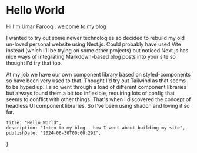 # Hello World

Hi I'm Umar Farooqi, welcome to my blog

I wanted to try out some newer technologies so decided to rebuild my old un-loved personal website using Next.js.
Could probably have used Vite instead (which I'll be trying on some other projects) but noticed Next.js has nice ways of
integrating Markdown-based blog posts into your site so thought I'd try that too.

At my job we have our own component library based on styled-components so have been very used to that. Thought I'd try
out Tailwind as that seems to be hyped up. I also went through a load of different component libraries but always found
them a bit too inflexible, requiring lots of config that seems to conflict with other things. That's when I discovered
the concept of headless UI component libraries. So I've been using shadcn and loving it so far.

    title: "Hello World",
    description: "Intro to my blog - how I went about building my site",
    publishDate: "2024-06-30T00:00:29Z",
}